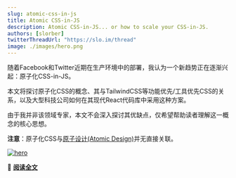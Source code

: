 ```yaml
---
slug: atomic-css-in-js
title: Atomic CSS-in-JS
description: Atomic CSS-in-JS... or how to scale your CSS-in-JS.
authors: [slorber]
twitterThreadUrl: "https://slo.im/thread"
image: ./images/hero.png
---
```


随着Facebook和Twitter近期在生产环境中的部署，我认为一个新趋势正在逐渐兴起：原子化CSS-in-JS。

本文将探讨原子化CSS的概念、其与TailwindCSS等功能优先/工具优先CSS的关系，以及大型科技公司如何在其现代React代码库中采用这种方案。

由于我并非该领域专家，本文不会深入探讨其优缺点，仅希望帮助读者理解这一概念的核心思想。

**注意**：原子化CSS与[原子设计(Atomic Design)](https://atomicdesign.bradfrost.com/)并无直接关联。

[![hero](./images/hero.png)](https://sebastienlorber.com/atomic-css-in-js)

🔗 [**阅读全文**](https://sebastienlorber.com/atomic-css-in-js)